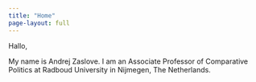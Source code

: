 ```yaml
---
title: "Home"
page-layout: full
---
```


Hallo,

My name is Andrej Zaslove. I am an Associate Professor of Comparative Politics at Radboud University in Nijmegen, The Netherlands. 



